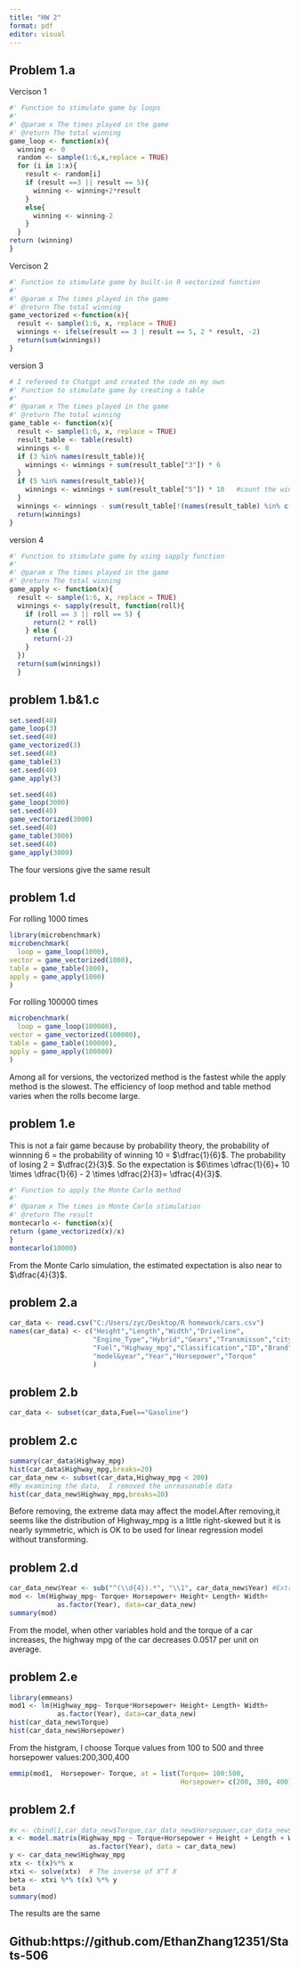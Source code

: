---
title: "HW 2"
format: pdf
editor: visual
---
## Problem 1.a
Vercison 1
```{r}
#' Function to stimulate game by loops
#'
#' @param x The times played in the game
#' @return The total winning
game_loop <- function(x){
  winning <- 0
  random <- sample(1:6,x,replace = TRUE)
  for (i in 1:x){
    result <- random[i]
    if (result ==3 || result == 5){
      winning <- winning+2*result
    }
    else{
      winning <- winning-2
    }
  }
return (winning)
}
```
Vercison 2
```{r}
#' Function to stimulate game by built-in R vectorized function
#'
#' @param x The times played in the game
#' @return The total winning
game_vectorized <-function(x){
  result <- sample(1:6, x, replace = TRUE) 
  winnings <- ifelse(result == 3 | result == 5, 2 * result, -2)
  return(sum(winnings))
}
```
version 3
```{r}
# I refereed to Chatgpt and created the code on my own
#' Function to stimulate game by creating a table
#'
#' @param x The times played in the game
#' @return The total winning
game_table <- function(x){
  result <- sample(1:6, x, replace = TRUE)
  result_table <- table(result)
  winnings <- 0
  if (3 %in% names(result_table)){
    winnings <- winnings + sum(result_table["3"]) * 6
  }
  if (5 %in% names(result_table)){
    winnings <- winnings + sum(result_table["5"]) * 10   #count the winnings
  }
  winnings <- winnings - sum(result_table[!(names(result_table) %in% c("3", "5"))]) * 2                                            #count the loss
  return(winnings)
}
```
version 4
```{r}
#' Function to stimulate game by using sapply function
#'
#' @param x The times played in the game
#' @return The total winning
game_apply <- function(x){
  result <- sample(1:6, x, replace = TRUE)
  winnings <- sapply(result, function(roll){
    if (roll == 3 || roll == 5) {
      return(2 * roll)  
    } else {
      return(-2) 
    }
  })
  return(sum(winnings))
  }
```
## problem 1.b&1.c
```{r}
set.seed(40)
game_loop(3)
set.seed(40)
game_vectorized(3)
set.seed(40)
game_table(3)
set.seed(40)
game_apply(3)
```
```{r}
set.seed(40)
game_loop(3000)
set.seed(40)
game_vectorized(3000)
set.seed(40)
game_table(3000)
set.seed(40)
game_apply(3000)
```
 The four versions give the same result

## problem 1.d
For rolling 1000 times
```{r}
library(microbenchmark)
microbenchmark(
  loop = game_loop(1000),
vector = game_vectorized(1000),
table = game_table(1000),
apply = game_apply(1000)
)
```

For rolling 100000 times
```{r}
microbenchmark(
  loop = game_loop(100000),
vector = game_vectorized(100000),
table = game_table(100000),
apply = game_apply(100000)
)
```

Among all for versions, the vectorized method is the fastest while the apply method is the slowest. The efficiency of loop method and table method varies when the rolls become large.

## problem 1.e
This is not a fair game because by probability theory, the probability of winnning 6 = the probability of winning 10 = $\dfrac{1}{6}$. The probability of losing 2 = $\dfrac{2}{3}$. So the expectation is $6\times \dfrac{1}{6}+ 10 \times \dfrac{1}{6} - 2 \times \dfrac{2}{3}= \dfrac{4}{3}$.
```{r}
#' Function to apply the Monte Carlo method
#'
#' @param x The times in Monte Carlo stimulation
#' @return The result
montecarlo <- function(x){
return (game_vectorized(x)/x)
}
montecarlo(10000)
```
From the Monte Carlo simulation, the estimated expectation is also near to $\dfrac{4}{3}$.

## problem 2.a
```{r}
car_data <- read.csv("C:/Users/zyc/Desktop/R homework/cars.csv")
names(car_data) <- c("Height","Length","Width","Driveline",
                     "Engine_Type","Hybrid","Gears","Transmisson","city_mpg",
                     "Fuel","Highway_mpg","Classification","ID","Brand",
                     "model&year","Year","Horsepower","Torque"
                     )

```
## problem 2.b
```{r}
car_data <- subset(car_data,Fuel=="Gasoline")
```
## problem 2.c
```{r}
summary(car_data$Highway_mpg)
hist(car_data$Highway_mpg,breaks=20)
car_data_new <- subset(car_data,Highway_mpg < 200)
#By examining the data,  I removed the unreasonable data
hist(car_data_new$Highway_mpg,breaks=20)
```
Before removing, the extreme data may affect the model.After removing,it seems like the distribution of Highway_mpg is a little right-skewed but it is nearly symmetric, which is OK to be used for linear regression model without transforming.

## problem 2.d
```{r}
car_data_new$Year <- sub("^(\\d{4}).*", "\\1", car_data_new$Year) #Extract the year from the data 
mod <- lm(Highway_mpg~ Torque+ Horsepower+ Height+ Length+ Width+
            as.factor(Year), data=car_data_new)
summary(mod)
```
From the model, when other variables hold and the torque of a car increases, the highway mpg of the car decreases 0.0517 per unit on average.

## problem 2.e
```{r}
library(emmeans)
mod1 <- lm(Highway_mpg~ Torque*Horsepower+ Height+ Length+ Width+
            as.factor(Year), data=car_data_new)
hist(car_data_new$Torque)
hist(car_data_new$Horsepower)
```
From the histgram, I choose Torque values from 100 to 500 and three horsepower values:200,300,400
```{r}
emmip(mod1,  Horsepower~ Torque, at = list(Torque= 100:500,
                                           Horsepower= c(200, 300, 400)))
```

## problem 2.f
```{r}
#x <- cbind(1,car_data_new$Torque,car_data_new$Horsepower,car_data_new$Height,car_data_new$Length,car_data_new$Width,as.factor(car_data_new$Year))
x <- model.matrix(Highway_mpg ~ Torque+Horsepower + Height + Length + Width +
                    as.factor(Year), data = car_data_new)
y <- car_data_new$Highway_mpg
xtx <- t(x)%*% x 
xtxi <- solve(xtx)  # The inverse of X^T X
beta <- xtxi %*% t(x) %*% y
beta
summary(mod)
```
The results are the same

## Github:https://github.com/EthanZhang12351/Stats-506